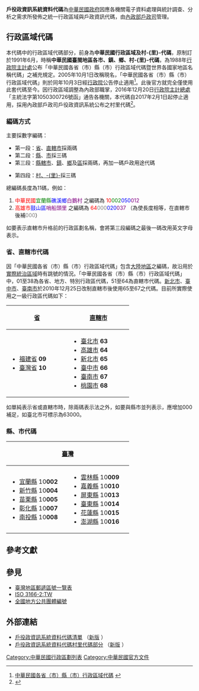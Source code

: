 '''戶役政資訊系統資料代碼'''為[[中華民國政府|中華民國政府]]因應各機關電子資料處理與統計調查、分析之需求所發佈之統一行政區域與戶政資訊代碼，由[[內政部戶政司|內政部戶政司]]管理。

==行政區域代碼==
本代碼中的行政區域代碼部分，前身為'''中華民國行政區域及村-{里}-代碼'''，原制訂於1991年6月，時稱'''中華民國臺閩地區各市、鎮、鄉、村-{里}-代碼'''，為1988年[[行政院主計處|行政院主計處]]公布「中華民國各省（市）縣（市）行政區域代碼暨世界各國家地區名稱代碼」之補充規定。2005年10月1日改稱現名，「中華民國各省（市）縣（市）行政區域代碼」則於同年10月3日經[[行政院|行政院]]公告停止適用<ref>[http://law.dgbas.gov.tw/LawContent.aspx?id=GL000555 中華民國各省（市）縣（市）行政區域代碼] {{webarchive|url=https://web.archive.org/web/20110721164642/http://law.dgbas.gov.tw/LawContent.aspx?id=GL000555 |date=2011-07-21 }}</ref>。此後官方就完全僅使用此套代碼至今。因行政區域調整為內政部職掌，2016年12月20日[[行政院主計總處|行政院主計總處]]「主統法字第1050300726號函」通告各機關，本代碼自2017年2月1日起停止適用，採用內政部戶政司戶役政資訊系統公布之村里代碼<ref>{{cite web|url=https://www.stat.gov.tw/ct.asp?xItem=14380&CtNode=1519&mp=4|title=行政區域及村里代碼|work=中華民國統計資訊網|accessdate=2018-03-30|archive-date=2019-07-18|archive-url=https://web.archive.org/web/20190718190019/https://www.stat.gov.tw/ct.asp?xItem=14380&CtNode=1519&mp=4|dead-url=no}}</ref>。

===編碼方式===
主要採數字編碼：
* 第一段：[[省_(中華民國)|省]]、[[直轄市_(中華民國)|直轄市]]採兩碼
* 第二段：[[縣_(中華民國)|縣]]、[[市_(中華民國)|市]]採三碼
* 第三段：[[縣轄市|縣轄市]]、[[鎮_(中華民國)|鎮]]、[[鄉_(中華民國)|鄉]]及[[區_(中華民國)|區]]採兩碼，再加一碼戶政用途代碼

* 第四段：[[村_(中華民國)|村、-{里}-]]採三碼
總編碼長度為11碼，例如：
# <font color=red>中華民國</font><font color=green>宜蘭縣</font><font color=blue>礁溪鄉</font><font color=purple>白鵝村</font> 之編碼為 <font color=red>10</font><font color=green>002</font><font color=blue>050</font><font color=purple>012</font>
# <font color=red>高雄市</font><font color=blue>鼓山區</font><font color=purple>哨船頭里</font> 之編碼為 <font color=red>64</font><font color=grey>000</font><font color=blue>020</font><font color=purple>037</font> （為使長度相等，在直轄市後補<font color=grey>000</font>）

如要表示直轄市升格前的行政區劃名稱，會將第三段編碼之最後一碼改用英文字母表示。

===省、直轄市代碼===
因「中華民國各省（市）縣（市）行政區域代碼」包含[[大陸地區|大陸地區]]之編碼，故沿用於[[臺灣地區|實際統治區域]]時有跳號的情況。「中華民國各省（市）縣（市）行政區域代碼」中，01至38為各省、地方、特別行政區代碼，51至64為直轄市代碼。[[新北市|新北市]]、[[臺中市|臺中市]]、[[臺南市|臺南市]]於2010年12月25日改制直轄市後使用65至67之代碼。目前所實際使用之一級行政區代碼如下：

{|class=wikitable
![[省_(中華民國)|省]]!![[直轄市_(中華民國)|直轄市]]
|-
|valign=top width=150|
* [[福建省_(中華民國)|福建省]] '''09'''
* [[臺灣省|臺灣省]] '''10'''
|valign=top width=150|
* [[臺北市|臺北市]] '''63'''
* [[高雄市|高雄市]] '''64'''
* [[新北市|新北市]] '''65'''
* [[臺中市|臺中市]] '''66'''
* [[臺南市|臺南市]] '''67'''
* [[桃園市|桃園市]] '''68'''
|}

如單純表示省或直轄市時，除兩碼表示法之外，如要與縣市並列表示，應增加000補足，如臺北市可標示為63000。

===縣、市代碼===
{|class="wikitable"
!colspan=3|[[臺灣|臺灣]]||[[福建省_(中華民國)|福建省]]
|-
|valign=top width=150|
* [[宜蘭縣|宜蘭縣]] 10'''002'''
* [[新竹縣|新竹縣]] 10'''004'''
* [[苗栗縣|苗栗縣]] 10'''005'''
* [[彰化縣|彰化縣]] 10'''007'''
* [[南投縣|南投縣]] 10'''008'''
|valign=top width=150|
* [[雲林縣|雲林縣]] 10'''009'''
* [[嘉義縣|嘉義縣]] 10'''010'''
* [[屏東縣|屏東縣]] 10'''013'''
* [[臺東縣|臺東縣]] 10'''014'''
* [[花蓮縣|花蓮縣]] 10'''015'''
* [[澎湖縣|澎湖縣]] 10'''016'''
|valign=top width=150|
* [[基隆市|基隆市]] 10'''017'''
* [[新竹市|新竹市]] 10'''018'''
* [[嘉義市|嘉義市]] 10'''020'''
|valign=top width=150|
* [[連江縣_(中華民國)|連江縣]] 09'''007'''
* [[金門縣|金門縣]] 09'''020'''
|}

== 參考文獻 ==
{{Reflist|2}}

== 參見 ==
* [[臺灣地區郵遞區號一覽表|臺灣地區郵遞區號一覽表]]
* [[ISO_3166-2:TW|ISO 3166-2:TW]]
* [[全國地方公共團體編號|全國地方公共團體編號]]

==外部連結==
* [https://www.ris.gov.tw/zh_TW/web/guest/168  戶役政資訊系統資料代碼清單] {{Wayback|url=https://www.ris.gov.tw/zh_TW/web/guest/168 |date=20180330211531 }}（[https://www.ris.gov.tw/documents/html/5/1/168.html 新版] {{Wayback|url=https://www.ris.gov.tw/documents/html/5/1/168.html |date=20210917070340 }}）
* [https://www.ris.gov.tw/zh_TW/167 戶役政資訊系統資料代碼村里代碼部分] {{Wayback|url=https://www.ris.gov.tw/zh_TW/167 |date=20180330211534 }}（[https://www.ris.gov.tw/documents/html/5/1/167.html 新版] {{Wayback|url=https://www.ris.gov.tw/documents/html/5/1/167.html |date=20190924045127 }}）

[[Category:中華民國行政區劃列表|Category:中華民國行政區劃列表]]
[[Category:中華民國官方文件|Category:中華民國官方文件]]